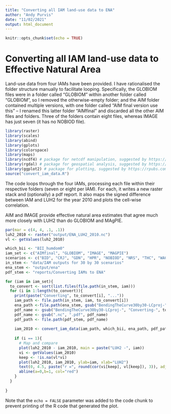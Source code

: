 ```yaml
---
title: "Converting all IAM land-use data to ENA"
author: "Andy Purvis"
date: "11/02/2021"
output: html_document
---
```


```r
knitr::opts_chunk$set(echo = TRUE)
```

# Converting all IAM land-use data to Effective Natural Area

Land-use data from four IAMs have been provided. I have rationalised the folder structure manually to facilitate looping. Specifically, the GLOBIOM files were in a folder called "GLOBIOM" within another folder called "GLOBIOM", so I removed the otherwise-empty folder; and the AIM folder contained multiple versions, with one folder called "AIM final version use this" -- I renamed this latter folder "AIMfinal" and discarded all the other AIM files and folders. Three of the folders contain eight files, whereas IMAGE has just seven (it has no NOBIOD file).

```r
library(raster)
library(scales)
library(abind)
library(gplots)
library(colorspace)
library(maps)
library(ncdf4) # package for netcdf manipulation, suggested by https://rpubs.com/boyerag/297592
library(rgdal) # package for geospatial analysis, suggested by https://rpubs.com/boyerag/297592
library(ggplot2) # package for plotting, suggested by https://rpubs.com/boyerag/297592
source("convert_iam_data.R")

```

The code loops through the four IAMs, processing each file within their respective folders (seven or eight per IAM). For each, it writes a new raster stack and (optionally) a pdf report. It also maps the signed difference between IAM and LUH2 for the year 2010 and plots the cell-wise correlation.

AIM and IMAGE provide effective natural area estimates that agree much more closely with LUH2 than do GLOBIOM and MAgPIE.

```r
par(mar = c(4, 4, .1, .1))
luh2_2010 <- raster("output/ENA_LUH2_2010.nc")
vl <- getValues(luh2_2010)

which_bii <- "BII_humdom0"
iam_set <- c("AIMfinal", "GLOBIOM", "IMAGE", "MAGPIE")
scenarios <- c("BID", "CRJ", "GDN", "HPR", "NOBIOD", "NRS", "THC", "WAC")
in_stem <- "data/IAM outputs for 30 by 30 scenarios"
ena_stem <- "output/ena"
pdf_stem <- "reports/Converting IAMs to ENA"

for (iam in iam_set){
  to_convert <- sort(list.files(file.path(in_stem, iam)))
  for (i in 1:length(to_convert)){
    print(paste("Converting", to_convert[i], "..."))
    iam_path <- file.path(in_stem, iam, to_convert[i])
    ena_path <-file.path(ena_stem, gsub("BendingTheCurve30by30-LCproj-", "ENA-", to_convert[i]))
    pdf_name <- gsub("BendingTheCurve30by30-LCproj-", "Converting-", to_convert[i])
    pdf_name <- gsub(".nc", ".pdf", pdf_name)
    pdf_path <- file.path(pdf_stem, pdf_name)
    
    iam_2010 <- convert_iam_data(iam_path, which_bii, ena_path, pdf_path)
    
    if (i == 1){
      # Map and compare
      plot(luh2_2010 - iam_2010, main = paste("LUH2 -", iam))
      vi <- getValues(iam_2010)
      keep <- !is.na(vl*vi)
      plot(luh2_2010, iam_2010, ylab=iam, xlab="LUH2") 
      text(0, 4.5, paste("r =", round(cor(vi[keep], vl[keep]), 3)), adj=0)
      abline(a=0,b=1, col="red")
    }
  }
  
}

```


Note that the `echo = FALSE` parameter was added to the code chunk to prevent printing of the R code that generated the plot.
